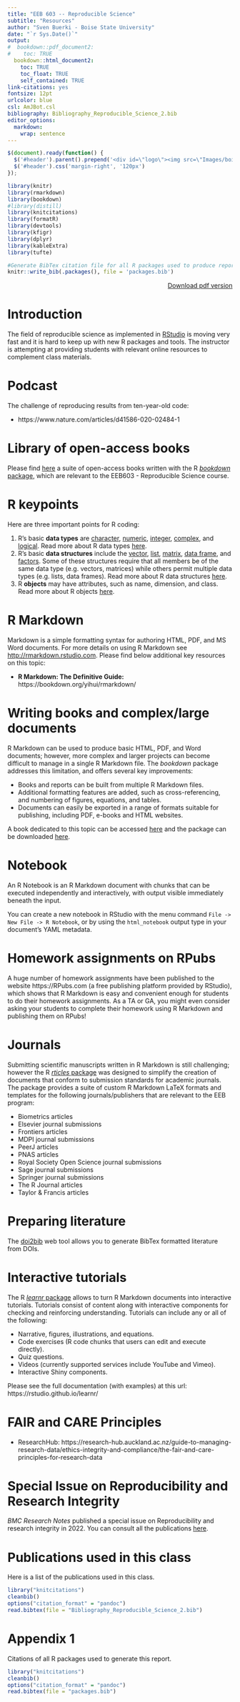 ```yaml
---
title: "EEB 603 -- Reproducible Science"
subtitle: "Resources"
author: "Sven Buerki - Boise State University"
date: "`r Sys.Date()`"
output:
#  bookdown::pdf_document2:
#    toc: TRUE
  bookdown::html_document2: 
    toc: TRUE
    toc_float: TRUE
    self_contained: TRUE
link-citations: yes
fontsize: 12pt
urlcolor: blue
csl: AmJBot.csl
bibliography: Bibliography_Reproducible_Science_2.bib
editor_options: 
  markdown: 
    wrap: sentence
---
```


```js
$(document).ready(function() {
  $('#header').parent().prepend('<div id=\"logo\"><img src=\"Images/boisestate-primarylogo-2color-rgb.png\" style=\"position:absolute; top:0; right:0; padding:10px; height:120px\"></div>');
  $('#header').css('margin-right', '120px')
});
```

```r
library(knitr)
library(rmarkdown)
library(bookdown)
#library(distill)
library(knitcitations)
library(formatR)
library(devtools)
library(kfigr)
library(dplyr)
library(kableExtra)
library(tufte)

#Generate BibTex citation file for all R packages used to produce report
knitr::write_bib(.packages(), file = 'packages.bib')
```

<div style="text-align: right"> [Download pdf version](Resources.pdf) </div>

# Introduction

The field of reproducible science as implemented in [RStudio](https://rstudio.com/) is moving very fast and it is hard to keep up with new R packages and tools. The instructor is attempting at providing students with relevant online resources to complement class materials.   

# Podcast

The challenge of reproducing results from ten-year-old code:

  - https://www.nature.com/articles/d41586-020-02484-1

# Library of open-access books

Please find [here](https://bookdown.org) a suite of open-access books written with the R [*bookdown* package](https://github.com/rstudio/bookdown), which are relevant to the EEB603 - Reproducible Science course.

# R keypoints 

Here are three important points for R coding:

1. R’s basic **data types** are [character]{.underline}, [numeric]{.underline}, [integer]{.underline}, [complex]{.underline}, and [logical]{.underline}. Read more about R data types [here](https://www.w3schools.com/r/r_data_types.asp).
2. R’s basic **data structures** include the [vector]{.underline}, [list]{.underline}, [matrix]{.underline}, [data frame]{.underline}, and [factors]{.underline}. Some of these structures require that all members be of the same data type (e.g. vectors, matrices) while others permit multiple data types (e.g. lists, data frames). Read more about R data structures [here](https://www.geeksforgeeks.org/data-structures-in-r-programming/).
3. R **objects** may have attributes, such as name, dimension, and class. Read more about R objects [here](https://rstudio-education.github.io/hopr/r-objects.html).

# R Markdown

Markdown is a simple formatting syntax for authoring HTML, PDF, and MS Word documents. For more details on using R Markdown see <http://rmarkdown.rstudio.com>. Please find below additional key resources on this topic:

- **R Markdown: The Definitive Guide:** https://bookdown.org/yihui/rmarkdown/

# Writing books and complex/large documents

R Markdown can be used to produce basic HTML, PDF, and Word documents; however, more complex and larger projects can become difficult to manage in a single R Markdown file. The *bookdown* package addresses this limitation, and offers several key improvements:

- Books and reports can be built from multiple R Markdown files.
- Additional formatting features are added, such as cross-referencing, and numbering of figures, equations, and tables.
- Documents can easily be exported in a range of formats suitable for publishing, including PDF, e-books and HTML websites.

A book dedicated to this topic can be accessed [here](https://bookdown.org/yihui/bookdown/) and the package can be downloaded [here](https://CRAN.R-project.org/package=bookdown).

# Notebook

An R Notebook is an R Markdown document with chunks that can be executed independently and interactively, with output visible immediately beneath the input.

You can create a new notebook in RStudio with the menu command `File -> New File -> R Notebook`, or by using the `html_notebook` output type in your document’s YAML metadata.

# Homework assignments on RPubs

A huge number of homework assignments have been published to the website https://RPubs.com (a free publishing platform provided by RStudio), which shows that R Markdown is easy and convenient enough for students to do their homework assignments. As a TA or GA, you might even consider asking your students to complete their homework using R Markdown and publishing them on RPubs!

# Journals

Submitting scientific manuscripts written in R Markdown is still challenging; however the R [*rticles* package](https://cran.r-project.org/web/packages/rticles/index.html) was designed to simplify the creation of documents that conform to submission standards for academic journals. The package provides a suite of custom R Markdown LaTeX formats and templates for the following journals/publishers that are relevant to the EEB program:

- Biometrics articles
- Elsevier journal submissions
- Frontiers articles
- MDPI journal submissions
- PeerJ articles
- PNAS articles
- Royal Society Open Science journal submissions
- Sage journal submissions
- Springer journal submissions
- The R Journal articles
- Taylor & Francis articles

# Preparing literature

The [doi2bib](https://www.doi2bib.org/) web tool allows you to generate BibTex formatted literature from DOIs.  

# Interactive tutorials

The R [*learnr* package](https://cran.r-project.org/web/packages/learnr/index.html) allows to turn R Markdown documents into interactive tutorials. Tutorials consist of content along with interactive components for checking and reinforcing understanding. Tutorials can include any or all of the following:

- Narrative, figures, illustrations, and equations.
- Code exercises (R code chunks that users can edit and execute directly).
- Quiz questions.
- Videos (currently supported services include YouTube and Vimeo).
- Interactive Shiny components.

Please see the full documentation (with examples) at this url: https://rstudio.github.io/learnr/

# FAIR and CARE Principles

- ResearchHub: https://research-hub.auckland.ac.nz/guide-to-managing-research-data/ethics-integrity-and-compliance/the-fair-and-care-principles-for-research-data

# Special Issue on Reproducibility and Research Integrity

*BMC Research Notes* published a special issue on Reproducibility and research integrity in 2022. You can consult all the publications [here](https://www.biomedcentral.com/collections/reproducibility).

# Publications used in this class

Here is a list of the publications used in this class.

```r
library("knitcitations")
cleanbib()
options("citation_format" = "pandoc")
read.bibtex(file = "Bibliography_Reproducible_Science_2.bib")
``` 

<div id="refs"></div>

# Appendix 1 {.appendix}

Citations of all R packages used to generate this report. 

```r
library("knitcitations")
cleanbib()
options("citation_format" = "pandoc")
read.bibtex(file = "packages.bib")
``` 
